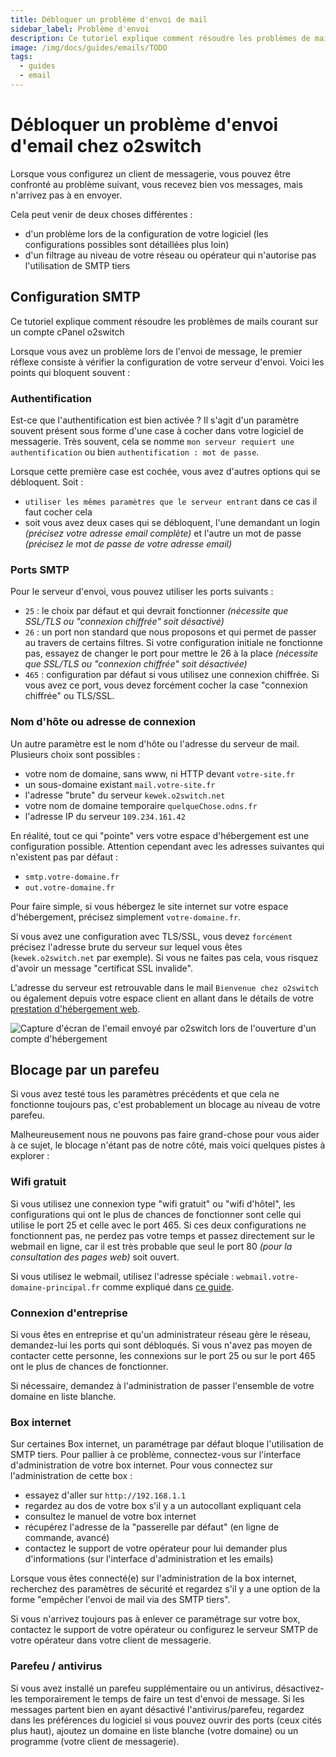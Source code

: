 ```yaml
---
title: Débloquer un problème d'envoi de mail
sidebar_label: Problème d'envoi
description: Ce tutoriel explique comment résoudre les problèmes de mails courant sur un compte cPanel o2switch
image: /img/docs/guides/emails/TODO
tags:
  - guides
  - email
---
```

# Débloquer un problème d'envoi d'email chez o2switch

Lorsque vous configurez un client de messagerie, vous pouvez être confronté au problème suivant, vous recevez bien
vos messages, mais n'arrivez pas à en envoyer. 

Cela peut venir de deux choses différentes :
  * d'un problème lors de la configuration de votre logiciel (les configurations possibles sont détaillées plus loin)
  * d'un filtrage au niveau de votre réseau ou opérateur qui n'autorise pas l'utilisation de SMTP tiers

## Configuration SMTP

Ce tutoriel explique comment résoudre les problèmes de mails courant sur un compte cPanel o2switch

Lorsque vous avez un problème lors de l'envoi de message, le premier réflexe consiste à vérifier la configuration de
votre serveur d'envoi. Voici les points qui bloquent souvent :

### Authentification

Est-ce que l'authentification est bien activée ? Il s'agit d'un paramètre souvent présent sous forme d'une case à cocher
dans votre logiciel de messagerie. Très souvent, cela se nomme `mon serveur requiert une authentification` ou bien
`authentification : mot de passe`.

Lorsque cette première case est cochée, vous avez d'autres options qui se débloquent. Soit :
  * `utiliser les mêmes paramètres que le serveur entrant` dans ce cas il faut cocher cela
  * soit vous avez deux cases qui se débloquent, l'une demandant un login *(précisez votre adresse email complète)* et
    l'autre un mot de passe *(précisez le mot de passe de votre adresse email)*

### Ports SMTP

Pour le serveur d'envoi, vous pouvez utiliser les ports suivants :
  * `25` : le choix par défaut et qui devrait fonctionner *(nécessite que SSL/TLS ou "connexion chiffrée" soit
    désactivé)*
  * `26` : un port non standard que nous proposons et qui permet de passer au travers de certains filtres. Si votre
    configuration initiale ne fonctionne pas, essayez de changer le port pour mettre le 26 à la place *(nécessite que
    SSL/TLS ou "connexion chiffrée" soit désactivée)*
  * `465` : configuration par défaut si vous utilisez une connexion chiffrée. Si vous avez ce port, vous devez forcément
    cocher la case "connexion chiffrée" ou TLS/SSL. 

### Nom d'hôte ou adresse de connexion

Un autre paramètre est le nom d'hôte ou l'adresse du serveur de mail. Plusieurs choix sont possibles :
  * votre nom de domaine, sans www, ni HTTP devant `votre-site.fr`
  * un sous-domaine existant `mail.votre-site.fr`
  * l'adresse "brute" du serveur `kewek.o2switch.net`
  * votre nom de domaine temporaire `quelqueChose.odns.fr`
  * l'adresse IP du serveur `109.234.161.42`

En réalité, tout ce qui "pointe" vers votre espace d'hébergement est une configuration possible. Attention cependant
avec les adresses suivantes qui n'existent pas par défaut : 
  * `smtp.votre-domaine.fr`
  * `out.votre-domaine.fr`

Pour faire simple, si vous hébergez le site internet sur votre espace d'hébergement, précisez simplement
`votre-domaine.fr`.

Si vous avez une configuration avec TLS/SSL, vous devez `forcément` précisez l'adresse brute du serveur sur lequel vous
êtes (`kewek.o2switch.net` par exemple). Si vous ne faites pas cela, vous risquez d'avoir un message "certificat SSL
invalide".

L'adresse du serveur est retrouvable dans le mail `Bienvenue chez o2switch` ou également depuis votre espace client en
allant dans le détails de votre [prestation d'hébergement web](https://www.o2switch.fr/).

<Image
    src="/img/docs/guides/emails/client/mail-bienvenue-configuration.png"
    title="Le mail Bienvenue chez o2switch contient toute la configuration à utiliser pour les emails"
    caption="Le mail bienvenue chez o2switch contient la configuration à utiliser"
    alt="Capture d'écran de l'email envoyé par o2switch lors de l'ouverture d'un compte d'hébergement"
/>

## Blocage par un parefeu

Si vous avez testé tous les paramètres précédents et que cela ne fonctionne toujours pas, c'est probablement un blocage
au niveau de votre parefeu. 

Malheureusement nous ne pouvons pas faire grand-chose pour vous aider à ce sujet, le blocage n'étant pas de notre côté,
mais voici quelques pistes à explorer :

### Wifi gratuit

Si vous utilisez une connexion type "wifi gratuit" ou "wifi d'hôtel", les configurations qui ont le plus de chances de
fonctionner sont celle qui utilise le port 25 et celle avec le port 465. Si ces deux configurations ne fonctionnent pas,
ne perdez pas votre temps et passez directement sur le webmail en ligne, car il est très probable que seul le port 80
*(pour la consultation des pages web)* soit ouvert. 

Si vous utilisez le webmail, utilisez l'adresse spéciale : `webmail.votre-domaine-principal.fr` comme expliqué dans
[ce guide](/guides/emails/webmail/).

### Connexion d'entreprise

Si vous êtes en entreprise et qu'un administrateur réseau gère le réseau, demandez-lui les ports qui sont débloqués. Si
vous n'avez pas moyen de contacter cette personne, les connexions sur le port 25 ou sur le port 465 ont le plus de
chances de fonctionner. 

Si nécessaire, demandez à l'administration de passer l'ensemble de votre domaine en liste blanche. 

### Box internet

Sur certaines Box internet, un paramétrage par défaut bloque l'utilisation de SMTP tiers. Pour pallier à ce problème,
connectez-vous sur l'interface d'administration de votre box internet. Pour vous connectez sur l'administration de cette
box :
  * essayez d'aller sur `http://192.168.1.1`
  * regardez au dos de votre box s'il y a un autocollant expliquant cela
  * consultez le manuel de votre box internet
  * récupérez l'adresse de la "passerelle par défaut" (en ligne de commande, avancé)
  * contactez le support de votre opérateur pour lui demander plus d'informations (sur l'interface d'administration et
    les emails)

Lorsque vous êtes connecté(e) sur l'administration de la box internet, recherchez des paramètres de sécurité et regardez
s'il y a une option de la forme "empêcher l'envoi de mail via des SMTP tiers". 

Si vous n'arrivez toujours pas à enlever ce paramétrage sur votre box, contactez le support de votre opérateur ou
configurez le serveur SMTP de votre opérateur dans votre client de messagerie. 

### Parefeu / antivirus

Si vous avez installé un parefeu supplémentaire ou un antivirus, désactivez-les temporairement le temps de faire un test
d'envoi de message. Si les messages partent bien en ayant désactivé l'antivirus/parefeu, regardez dans les préférences
du logiciel si vous pouvez ouvrir des ports (ceux cités plus haut), ajoutez un domaine en liste blanche (votre domaine)
ou un programme (votre client de messagerie). 